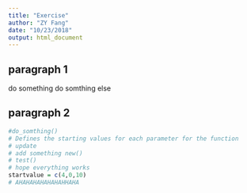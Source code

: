 ```yaml
---
title: "Exercise"
author: "ZY Fang"
date: "10/23/2018"
output: html_document
---
```


## paragraph 1
do something
do somthing else

## paragraph 2
```r
#do_somthing()
# Defines the starting values for each parameter for the function 
# update
# add something new()
# test()
# hope everything works
startvalue = c(4,0,10)
# AHAHAHAHAHAHAHHAHA 
```


